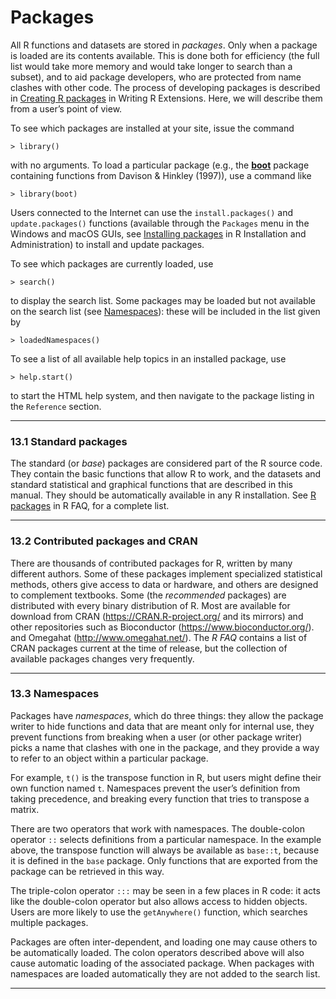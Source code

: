 #  Packages
<p><a href="" id="index-Packages-1"></a></p>
<p>All R functions and datasets are stored in <em>packages</em>. Only when a package is loaded are its contents available. This is done both for efficiency (the full list would take more memory and would take longer to search than a subset), and to aid package developers, who are protected from name clashes with other code. The process of developing packages is described in <a href="./R-exts.html#Creating-R-packages">Creating R packages</a> in Writing R Extensions. Here, we will describe them from a user’s point of view.</p>
<p>To see which packages are installed at your site, issue the command</p>
<div class="example">
<pre class="example1"><code>&gt; library()</code></pre>
</div>
<p>with no arguments. To load a particular package (e.g., the <a href="https://CRAN.R-project.org/package=boot"><strong>boot</strong></a> package containing functions from Davison &amp; Hinkley (1997)), use a command like</p>
<div class="example">
<pre class="example1"><code>&gt; library(boot)</code></pre>
</div>
<p>Users connected to the Internet can use the <code class="calibre2">install.packages()</code> and <code class="calibre2">update.packages()</code> functions (available through the <code class="calibre2">Packages</code> menu in the Windows and macOS GUIs, see <a href="./R-admin.html#Installing-packages">Installing packages</a> in R Installation and Administration) to install and update packages.</p>
<p>To see which packages are currently loaded, use</p>
<div class="example">
<pre class="example1"><code>&gt; search()</code></pre>
</div>
<p>to display the search list. Some packages may be loaded but not available on the search list (see <a href="#Namespaces">Namespaces</a>): these will be included in the list given by</p>
<div class="example">
<pre class="example1"><code>&gt; loadedNamespaces()</code></pre>
</div>
<p>To see a list of all available help topics in an installed package, use</p>
<div class="example">
<pre class="example1"><code>&gt; help.start()</code></pre>
</div>
<p>to start the HTML help system, and then navigate to the package listing in the <code class="calibre2">Reference</code> section.</p>
<hr />
<p><a href="" id="Standard-packages"></a> <a href="" id="Standard-packages-1"></a></p>
<h3 id="standard-packages" class="section">13.1 Standard packages</h3>
<p>The standard (or <em>base</em>) packages are considered part of the R source code. They contain the basic functions that allow R to work, and the datasets and standard statistical and graphical functions that are described in this manual. They should be automatically available in any R installation. See <a href="R-FAQ.html#Which-add_002don-packages-exist-for-R_003f">R packages</a> in R FAQ, for a complete list.</p>
<hr />
<p><a href="" id="Contributed-packages-and-CRAN"></a> <a href="" id="Contributed-packages-and-CRAN-1"></a></p>
<h3 id="contributed-packages-and-cran" class="section">13.2 Contributed packages and CRAN</h3>
<p><a href="" id="index-CRAN"></a></p>
<p>There are thousands of contributed packages for R, written by many different authors. Some of these packages implement specialized statistical methods, others give access to data or hardware, and others are designed to complement textbooks. Some (the <em>recommended</em> packages) are distributed with every binary distribution of R. Most are available for download from CRAN (<a href="https://CRAN.R-project.org/" class="uri">https://CRAN.R-project.org/</a> and its mirrors) and other repositories such as Bioconductor (<a href="https://www.bioconductor.org/" class="uri">https://www.bioconductor.org/</a>). and Omegahat (<a href="http://www.omegahat.net/" class="uri">http://www.omegahat.net/</a>). The <em>R FAQ</em> contains a list of CRAN packages current at the time of release, but the collection of available packages changes very frequently.</p>
<hr />
<p><a href="" id="Namespaces"></a> <a href="" id="Namespaces-1"></a></p>
<h3 id="namespaces" class="section">13.3 Namespaces</h3>
<p><a href="" id="index-Namespace"></a> <a href="" id="index-_003a_003a"></a> <a href="" id="index-_003a_003a_003a"></a></p>
<p>Packages have <em>namespaces</em>, which do three things: they allow the package writer to hide functions and data that are meant only for internal use, they prevent functions from breaking when a user (or other package writer) picks a name that clashes with one in the package, and they provide a way to refer to an object within a particular package.</p>
<p>For example, <code class="calibre2">t()</code> is the transpose function in R, but users might define their own function named <code class="calibre2">t</code>. Namespaces prevent the user’s definition from taking precedence, and breaking every function that tries to transpose a matrix.</p>
<p>There are two operators that work with namespaces. The double-colon operator <code class="calibre2">::</code> selects definitions from a particular namespace. In the example above, the transpose function will always be available as <code class="calibre2">base::t</code>, because it is defined in the <code class="calibre2">base</code> package. Only functions that are exported from the package can be retrieved in this way.</p>
<p>The triple-colon operator <code class="calibre2">:::</code> may be seen in a few places in R code: it acts like the double-colon operator but also allows access to hidden objects. Users are more likely to use the <code class="calibre2">getAnywhere()</code> function, which searches multiple packages.</p>
<p>Packages are often inter-dependent, and loading one may cause others to be automatically loaded. The colon operators described above will also cause automatic loading of the associated package. When packages with namespaces are loaded automatically they are not added to the search list.</p>
<hr />
<p><a href="" id="OS-facilities"></a> <a href="" id="OS-facilities-1"></a></p>
<div id="calibre_pb_30" class="calibre8">

</div>
